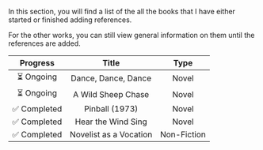 In this section, you will find a list of the all the books that I have either started or finished adding references.

For the other works, you can still view general information on them until the references are added.

|   Progress   |         Title          |    Type     |
| :----------: | :--------------------: | :---------: |
|  ⏳ Ongoing  |  Dance, Dance, Dance   |    Novel    |
|  ⏳ Ongoing  |   A Wild Sheep Chase   |    Novel    |
| ✅ Completed |     Pinball (1973)     |    Novel    |
| ✅ Completed |   Hear the Wind Sing   |    Novel    |
| ✅ Completed | Novelist as a Vocation | Non-Fiction |
